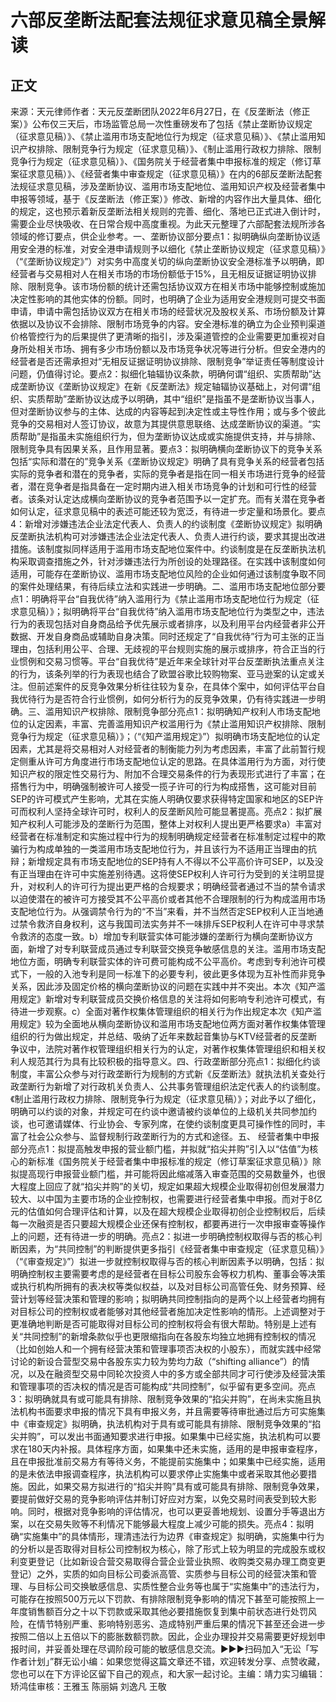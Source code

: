 # 六部反垄断法配套法规征求意见稿全景解读
## 正文
来源：天元律师作者：天元反垄断团队2022年6月27日，在《反垄断法（修正案）》公布仅三天后，市场监管总局一次性重磅发布了包括《禁止垄断协议规定（征求意见稿）》、《禁止滥用市场支配地位行为规定（征求意见稿）》、《禁止滥用知识产权排除、限制竞争行为规定（征求意见稿）》、《制止滥用行政权力排除、限制竞争行为规定（征求意见稿）》、《国务院关于经营者集中申报标准的规定（修订草案征求意见稿）》、《经营者集中审查规定（征求意见稿）》在内的6部反垄断法配套法规征求意见稿，涉及垄断协议、滥用市场支配地位、滥用知识产权及经营者集中申报等领域，基于《反垄断法（修正案）》修改、新增的内容作出大量具体、细化的规定，这也预示着新反垄断法相关规则的完善、细化、落地已正式进入倒计时，需要企业尽快吸收、在日常合规中高度重视。为此天元整理了六部配套法规所涉各领域的修订要点，供企业参考。一、垄断协议部分要点1：拟明确纵向垄断协议适用安全港的标准，对安全港申请规则予以细化《禁止垄断协议规定（征求意见稿）》（“《垄断协议规定》”）对实务中高度关切的纵向垄断协议安全港标准予以明确，即经营者与交易相对人在相关市场的市场份额低于15%，且无相反证据证明协议排除、限制竞争。该市场份额的统计还需包括协议双方在相关市场中能够控制或施加决定性影响的其他实体的份额。同时，也明确了企业为适用安全港规则可提交书面申请，申请中需包括协议双方在相关市场的经营状况及股权关系、市场份额及计算依据以及协议不会排除、限制市场竞争的内容。安全港标准的确立为企业预判渠道价格管控行为的后果提供了更清晰的指引，涉及渠道管控的企业需要更加重视对自身所处相关市场、拥有多少市场份额以及市场竞争状况等进行分析。但安全港内的经营者是否还需承担对“无相反证据证明协议排除、限制竞争”举证责任等制度设计问题，仍值得讨论。要点2：拟细化轴辐协议条款，明确何谓“组织、实质帮助”达成垄断协议《垄断协议规定》在新《反垄断法》规定轴辐协议基础上，对何谓“组织、实质帮助”垄断协议达成予以明确，其中“组织”是指虽不是垄断协议当事人，但对垄断协议参与的主体、达成的内容等起到决定性或主导性作用；或与多个彼此竞争的交易相对人签订协议，故意为其提供意思联络、达成垄断协议的渠道。“实质帮助”是指虽未实施组织行为，但为垄断协议达成或实施提供支持，并与排除、限制竞争具有因果关系，且作用显著。要点3：拟明确横向垄断协议下的竞争关系包括“实际和潜在的”竞争关系《垄断协议规定》明确了具有竞争关系的经营者包括实际的竞争者和潜在的竞争者，实际的竞争者是指在同一相关市场进行竞争的经营者，潜在竞争者是指具备在一定时期内进入相关市场竞争的计划和可行性的经营者。该条对认定达成横向垄断协议的竞争者范围予以一定扩充。而有关潜在竞争者如何认定，征求意见稿中的表述可能还较为宽泛，有待进一步定量和场景化。要点4：新增对涉嫌违法企业法定代表人、负责人的约谈制度《垄断协议规定》拟明确反垄断执法机构可对涉嫌违法企业法定代表人、负责人进行约谈，要求其提出改进措施。该制度拟同样适用于滥用市场支配地位案件中。约谈制度是在反垄断执法机构采取调查措施之外，针对涉嫌违法行为所创设的处理路径。在实践中该制度如何适用，可能存在垄断协议、滥用市场支配地位风险的企业如何通过该制度争取不同的案件处理结果，有待后续立法和实践进一步明确。二、滥用市场支配地位部分要点1：明确将平台“自我优待”纳入滥用行为《禁止滥用市场支配地位行为规定（征求意见稿）》；拟明确将平台“自我优待”纳入滥用市场支配地位行为类型之中，违法行为的表现包括对自身商品给予优先展示或者排序，以及利用平台内经营者非公开数据、开发自身商品或辅助自身决策。同时还规定了“自我优待”行为可主张的正当理由，包括利用公平、合理、无歧视的平台规则实施的展示或排序，符合正当的行业惯例和交易习惯等。平台“自我优待”是近年来全球针对平台反垄断执法重点关注的行为，该条列举的行为表现也结合了欧盟谷歌比较购物案、亚马逊案的认定或关注。但前述案件的反竞争效果分析往往较为复杂，在具体个案中，如何评估平台自我优待行为是否符合行业惯例，如何分析行为的反竞争效果，仍有待实践进一步明确。三、滥用知识产权排除、限制竞争部分亮点1：拟明确知产权利人市场支配地位的认定因素，丰富、完善滥用知识产权滥用行为《禁止滥用知识产权排除、限制竞争行为规定（征求意见稿）》；（“《知产滥用规定》”）拟明确市场支配地位的认定因素，尤其是将交易相对人对经营者的制衡能力列为考虑因素，丰富了此前暂行规定侧重从许可方角度进行市场支配地位认定的思路。在具体滥用行为方面，对行使知识产权的限定性交易行为、附加不合理交易条件的行为表现形式进行了丰富；在搭售行为中，明确强制被许可人接受一揽子许可的行为构成搭售，这可能对目前SEP的许可模式产生影响，尤其在实施人明确仅要求获得特定国家和地区的SEP许可而权利人坚持全球许可时，权利人的反垄断风险可能显著提高。亮点2：拟扩展知产权利人可能涉及的垄断行为范围，整体上对权利人提出更严格要求a）丰富对经营者在标准制定和实施过程中行为的规制明确规定经营者在标准制定过程中的欺骗行为构成单独的一类滥用市场支配地位行为，并且该行为不适用正当理由的抗辩；新增规定具有市场支配地位的SEP持有人不得以不公平高价许可SEP，以及没有正当理由在许可中实施差别待遇。这将使SEP权利人许可行为受到的关注明显提升，对权利人的许可行为提出更严格的合规要求；明确经营者通过不当的禁令请求以迫使潜在的被许可方接受其不公平高价或者其他不合理限制的行为构成滥用市场支配地位行为。从强调禁令行为的“不当”来看，并不当然否定SEP权利人正当地通过禁令救济自身权利，这与我国司法实务并不一味排斥SEP权利人在许可中寻求禁令救济的态度一致。b）增加专利联营实体可能涉嫌的垄断行为横向垄断协议方面，新增了对专利联营成员通过专利联营交换竞争敏感信息的关注。滥用市场支配地位方面，明确专利联营实体的许可费可能构成不公平高价。考虑到专利池许可模式下，一般的入池专利是同一标准下的必要专利，彼此更多体现为互补性而非竞争关系，因此涉及固定价格的横向垄断协议的问题在实践中并不突出。本次《知产滥用规定》新增对专利联营成员交换价格信息的关注将如何影响专利池许可模式，有待进一步观察。c）全面对著作权集体管理组织的相关行为作出规定本次《知产滥用规定》较为全面地从横向垄断协议和滥用市场支配地位两方面对著作权集体管理组织的行为做出规定，并总结、吸纳了近年来数起音集协与KTV经营者的反垄断争议中，法院对著作权管理组织相关行为的认定，对著作权集体管理组织和相关权利人规范其行为具有比较积极的指导意义。四、行政垄断部分亮点1：拟细化约谈制度，丰富公众参与对行政垄断行为规制的方式新《反垄断法》就执法机关查处行政垄断行为新增了对行政机关负责人、公共事务管理组织法定代表人的约谈制度。《制止滥用行政权力排除、限制竞争行为规定（征求意见稿）》；对此予以了细化，明确可以约谈的对象，并规定可在约谈中邀请被约谈单位的上级机关共同参加约谈，也可邀请媒体、行业协会、专家列席，在使约谈制度更具可操作性的同时，丰富了社会公众参与、监督规制行政垄断行为的方式和途径。五、 经营者集中申报部分亮点1：拟提高触发申报的营业额门槛，并拟就“掐尖并购”引入以“估值”为核心的新标准《国务院关于经营者集中申报标准的规定（修订草案征求意见稿）》除拟提高现行申报营业额门槛，并可能将因此缩减落入审查范围的交易数量外，也很大程度上回应了就“掐尖并购”的关切，规定如果超大规模企业取得初创但发展潜力较大、以中国为主要市场的企业控制权，也需要进行经营者集中申报。而对于8亿元的估值如何合理评估和计算，以及在超大规模企业取得初创企业控制权后，后续每一次融资是否只要超大规模企业还保有控制权，都要再进行一次申报审查等操作上的问题，还有待进一步的明确。亮点2：拟进一步明确控制权取得与否的核心判断因素，为“共同控制”的判断提供更多指引《经营者集中审查规定（征求意见稿）》（“《审查规定》”）拟进一步就控制权取得与否的核心判断因素予以明确，包括：拟明确控制权主要需要考虑的是经营者在目标公司股东会等权力机构、董事会等决策或执行机构所拥有的表决权等类似权益，以及对目标公司高管任免、财务预算、经营计划等经营决策和管理的影响；拟明确共同控制指向的是两个以上经营者均拥有对目标公司的控制权或者能够对其他经营者施加决定性影响的情形。上述调整对于更准确地判断是否可能取得对目标公司的控制权将会有很大帮助。特别是上述有关“共同控制”的新增条款似乎也更限缩指向在各股东均独立地拥有控制权的情况（比如创始人和一个拥有经营决策和管理事项否决权的小股东），而就实践中经常讨论的新设合营型交易中各股东实力较为势均力敌（“shifting alliance”）的情况，以及在融资型交易中同轮次投资人中的多方或全部共同才可行使涉及经营决策和管理事项的否决权的情况是否可能构成“共同控制”，似乎留有更多空间。亮点3：拟明确就具有或可能具有排除、限制竞争效果的“掐尖并购”，在尚未实施且执法机构书面要求申报的情况下具有申报义务，并且需要等待审批通过后方可实施集中《审查规定》拟明确，执法机构对于具有或可能具有排除、限制竞争效果的“掐尖并购”，可以发出书面通知要求进行申报。如果集中已经实施，执法机构可以要求在180天内补报。具体程序方面，如果集中还未实施，适用的是申报审查程序，且在申报批准前交易方有等待义务，不能提前实施集中；如果集中已经实施，适用的是未依法申报调查程序，执法机构可以要求停止实施集中或者采取其他必要措施。因此，如果交易方拟进行的“掐尖并购”具有或可能具有排除、限制竞争效果，要提前做好交易的竞争影响评估并制订好应对方案，以免交易时间表受到较大影响。同时，根据对竞争影响的评估情况，也可以更妥善地规划、设置分手等退出方案，以在交易失败等不利情况下能够最大程度上减少可能的损失。亮点4：拟明确“实施集中”的具体情形，理清违法行为边界《审查规定》拟明确，实施集中行为的分析以是否取得对目标公司控制权为核心，除了形式上较为明显的完成股东或权利变更登记（比如新设合营交易取得合营企业营业执照、收购类交易办理工商变更登记）之外，实质的如向目标公司委派高管、实质参与目标公司的经营决策和管理、与目标公司交换敏感信息、实质性整合业务等也属于“实施集中”的违法行为，可能存在按照500万元以下罚款、有排除限制竞争影响的情况下甚至可能按照上一年度销售额百分之十以下罚款或采取其他必要措施恢复到集中前状态进行处罚风险，在情节特别严重、影响特别恶劣、造成特别严重后果的情况下甚至还会进一步按照二倍以上五倍以下的膨胀数额罚款。因此，企业办理投并交易需要更好规划申报时间，并妥善处理在尽调阶段可能的敏感信息交流。►►►扫码加入“无讼「写作者计划」”群无讼小编：如果您觉得这篇文章还不错，欢迎转发分享、点赞收藏，您也可以在下方评论区留下自己的观点，和大家一起讨论。主编：靖力实习编辑：矫鸿佳审核：王雅玉 陈丽娟 刘逸凡 王敬